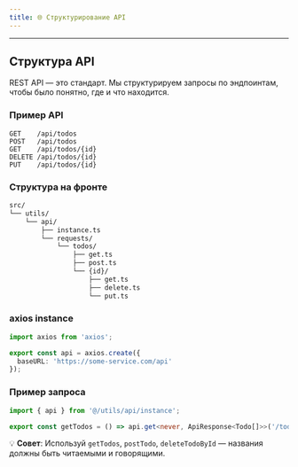 ```yaml
---
title: 🌐 Структурирование API
---
```


---

## Структура API

REST API — это стандарт. Мы структурируем запросы по эндпоинтам, чтобы было понятно, где и что находится.

### Пример API

```
GET    /api/todos
POST   /api/todos
GET    /api/todos/{id}
DELETE /api/todos/{id}
PUT    /api/todos/{id}
```

### Структура на фронте

```bash
src/
└── utils/
    └── api/
        ├── instance.ts
        └── requests/
            └── todos/
                ├── get.ts
                ├── post.ts
                └── {id}/
                    ├── get.ts
                    ├── delete.ts
                    └── put.ts
```

### axios instance

```ts title="instance.ts"
import axios from 'axios';

export const api = axios.create({
  baseURL: 'https://some-service.com/api'
});
```

### Пример запроса

```ts title="getTodos.ts"
import { api } from '@/utils/api/instance';

export const getTodos = () => api.get<never, ApiResponse<Todo[]>>('/todos');
```

💡 **Совет**: Используй `getTodos`, `postTodo`, `deleteTodoById` — названия должны быть читаемыми и говорящими.
